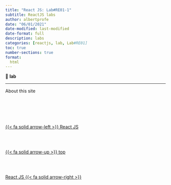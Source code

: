 ```yaml
---
title: "React JS: Lab#RE01-1"
subtitle: ReactJS labs
author: albertprofe
date: "06/01/2021"
date-modified: last-modified
date-format: full
description: labs
categories: [reactjs, lab, Lab#RE01]
toc: true
number-sections: true
format:
  html
---
```


::: {.lab}

📘 **lab**



:::

---


About this site


<!--- navLinks -->
<br><br>
<div class=row>
<br>
<div class='column left previous'>
<br>
[{{< fa solid arrow-left >}} React JS](/reactjs/reactjscontext.qmd)
<br>
</div>
<br>
<div class='column center'>
<br>
[{{< fa solid arrow-up >}} top](#top)
<br>
</div>
<br>
<div class='column right next'>
<br>
[React JS  {{< fa solid arrow-right >}}](/reactjs/rjslab2.qmd)
<br>
</div>
<br>
</div>
